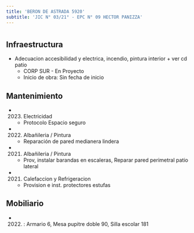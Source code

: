 ```yaml
---
title: 'BERON DE ASTRADA 5920'
subtitle: 'JIC N° 03/21° - EPC N° 09 HECTOR PANIZZA'
---
```


#
## Infraestructura

* Adecuacion accesibilidad y electrica, incendio, pintura interior + ver cd patio 
    + CORP SUR - En Proyecto 
    + Inicio de obra: Sin fecha de inicio 






## Mantenimiento

*  (2023) Electricidad 
    + Protocolo Espacio seguro

*  (2022) Albañileria / Pintura 
    + Reparación de pared medianera lindera

*  (2021) Albañileria / Pintura 
    + Prov, instalar barandas en escaleras, Reparar pared perimetral patio lateral

*  (2021) Calefaccion y Refrigeracion 
    + Provision e inst. protectores estufas





## Mobiliario

*  (2022) : Armario 6, Mesa pupitre doble 90, Silla escolar 181 



